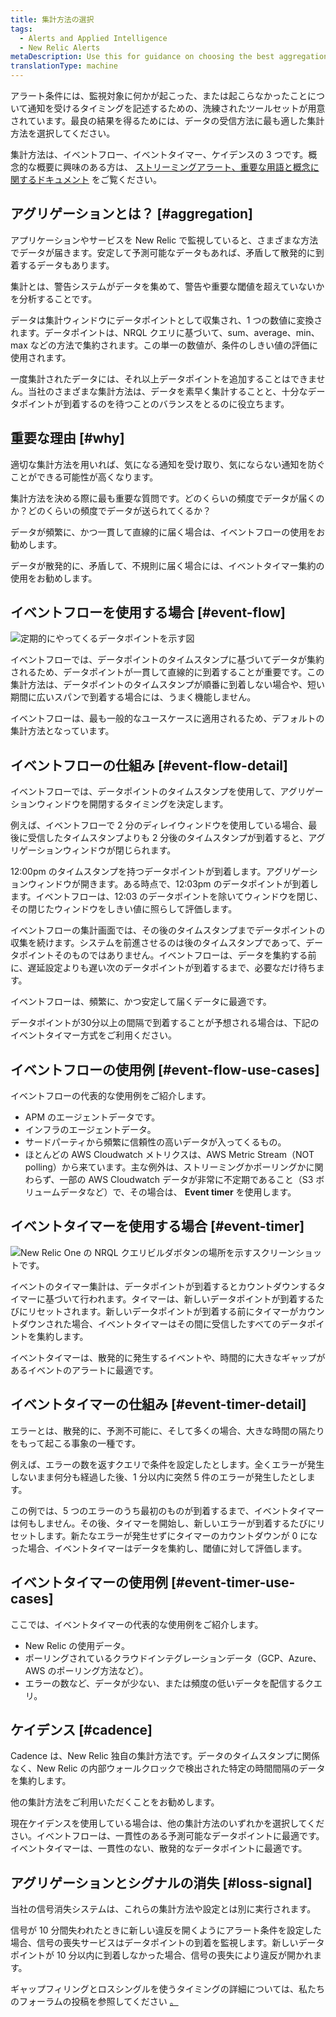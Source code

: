 ```yaml
---
title: 集計方法の選択
tags:
  - Alerts and Applied Intelligence
  - New Relic Alerts
metaDescription: Use this for guidance on choosing the best aggregation method for your alerting conditions and notification thresholds.
translationType: machine
---
```


アラート条件には、監視対象に何かが起こった、または起こらなかったことについて通知を受けるタイミングを記述するための、洗練されたツールセットが用意されています。最良の結果を得るためには、データの受信方法に最も適した集計方法を選択してください。

集計方法は、イベントフロー、イベントタイマー、ケイデンスの 3 つです。概念的な概要に興味のある方は、 [ストリーミングアラート、重要な用語と概念に関するドキュメント](/docs/alerts-applied-intelligence/new-relic-alerts/advanced-alerts/understand-technical-concepts/streaming-alerts-key-terms-concepts/) をご覧ください。

## アグリゲーションとは？ [#aggregation]

アプリケーションやサービスを New Relic で監視していると、さまざまな方法でデータが届きます。安定して予測可能なデータもあれば、矛盾して散発的に到着するデータもあります。

集計とは、警告システムがデータを集めて、警告や重要な閾値を超えていないかを分析することです。

データは集計ウィンドウにデータポイントとして収集され、1 つの数値に変換されます。データポイントは、NRQL クエリに基づいて、sum、average、min、max などの方法で集約されます。この単一の数値が、条件のしきい値の評価に使用されます。

一度集計されたデータには、それ以上データポイントを追加することはできません。当社のさまざまな集計方法は、データを素早く集計することと、十分なデータポイントが到着するのを待つことのバランスをとるのに役立ちます。

## 重要な理由 [#why]

適切な集計方法を用いれば、気になる通知を受け取り、気にならない通知を防ぐことができる可能性が高くなります。

集計方法を決める際に最も重要な質問です。どのくらいの頻度でデータが届くのか？どのくらいの頻度でデータが送られてくるか？

データが頻繁に、かつ一貫して直線的に届く場合は、イベントフローの使用をお勧めします。

データが散発的に、矛盾して、不規則に届く場合には、イベントタイマー集約の使用をお勧めします。

## イベントフローを使用する場合 [#event-flow]

![定期的にやってくるデータポイントを示す図](src/images/time-series-data-points.png '定期的にやってくるデータポイントを示す図。')

イベントフローでは、データポイントのタイムスタンプに基づいてデータが集約されるため、データポイントが一貫して直線的に到着することが重要です。この集計方法は、データポイントのタイムスタンプが順番に到着しない場合や、短い期間に広いスパンで到着する場合には、うまく機能しません。

イベントフローは、最も一般的なユースケースに適用されるため、デフォルトの集計方法となっています。

## イベントフローの仕組み [#event-flow-detail]

イベントフローでは、データポイントのタイムスタンプを使用して、アグリゲーションウィンドウを開閉するタイミングを決定します。

例えば、イベントフローで 2 分のディレイウィンドウを使用している場合、最後に受信したタイムスタンプよりも 2 分後のタイムスタンプが到着すると、アグリゲーションウィンドウが閉じられます。

12:00pm のタイムスタンプを持つデータポイントが到着します。アグリゲーションウィンドウが開きます。ある時点で、12:03pm のデータポイントが到着します。イベントフローは、12:03 のデータポイントを除いてウィンドウを閉じ、その閉じたウィンドウをしきい値に照らして評価します。

イベントフローの集計画面では、その後のタイムスタンプまでデータポイントの収集を続けます。システムを前進させるのは後のタイムスタンプであって、データポイントそのものではありません。イベントフローは、データを集約する前に、遅延設定よりも遅い次のデータポイントが到着するまで、必要なだけ待ちます。

イベントフローは、頻繁に、かつ安定して届くデータに最適です。

<Callout variant="caution">
  データポイントが30分以上の間隔で到着することが予想される場合は、下記のイベントタイマー方式をご利用ください。
</Callout>

## イベントフローの使用例 [#event-flow-use-cases]

イベントフローの代表的な使用例をご紹介します。

- APM のエージェントデータです。
- インフラのエージェントデータ。
- サードパーティから頻繁に信頼性の高いデータが入ってくるもの。
- ほとんどの AWS Cloudwatch メトリクスは、AWS Metric Stream（NOT polling）から来ています。主な例外は、ストリーミングかポーリングかに関わらず、一部の AWS Cloudwatch データが非常に不定期であること（S3 ボリュームデータなど）で、その場合は、 **Event timer** を使用します。

## イベントタイマーを使用する場合 [#event-timer]

![New Relic One の NRQL クエリビルダボタンの場所を示すスクリーンショットです。](src/images/signal-consistency.png 'New Relic One の NRQL クエリビルダボタンの場所を示すスクリーンショットです。')

イベントのタイマー集計は、データポイントが到着するとカウントダウンするタイマーに基づいて行われます。タイマーは、新しいデータポイントが到着するたびにリセットされます。新しいデータポイントが到着する前にタイマーがカウントダウンされた場合、イベントタイマーはその間に受信したすべてのデータポイントを集約します。

イベントタイマーは、散発的に発生するイベントや、時間的に大きなギャップがあるイベントのアラートに最適です。

## イベントタイマーの仕組み [#event-timer-detail]

エラーとは、散発的に、予測不可能に、そして多くの場合、大きな時間の隔たりをもって起こる事象の一種です。

例えば、エラーの数を返すクエリで条件を設定したとします。全くエラーが発生しないまま何分も経過した後、1 分以内に突然 5 件のエラーが発生したとします。

この例では、5 つのエラーのうち最初のものが到着するまで、イベントタイマーは何もしません。その後、タイマーを開始し、新しいエラーが到着するたびにリセットします。新たなエラーが発生せずにタイマーのカウントダウンが 0 になった場合、イベントタイマーはデータを集約し、閾値に対して評価します。

## イベントタイマーの使用例 [#event-timer-use-cases]

ここでは、イベントタイマーの代表的な使用例をご紹介します。

- New Relic の使用データ。
- ポーリングされているクラウドインテグレーションデータ（GCP、Azure、AWS のポーリング方法など）。
- エラーの数など、データが少ない、または頻度の低いデータを配信するクエリ。

## ケイデンス [#cadence]

Cadence は、New Relic 独自の集計方法です。データのタイムスタンプに関係なく、New Relic の内部ウォールクロックで検出された特定の時間間隔のデータを集約します。

他の集計方法をご利用いただくことをお勧めします。

現在ケイデンスを使用している場合は、他の集計方法のいずれかを選択してください。イベントフローは、一貫性のある予測可能なデータポイントに最適です。イベントタイマーは、一貫性のない、散発的なデータポイントに最適です。

## アグリゲーションとシグナルの消失 [#loss-signal]

当社の信号消失システムは、これらの集計方法や設定とは別に実行されます。

信号が 10 分間失われたときに新しい違反を開くようにアラート条件を設定した場合、信号の喪失サービスはデータポイントの到着を監視します。新しいデータポイントが 10 分以内に到着しなかった場合、信号の喪失により違反が開かれます。

ギャップフィリングとロスシングルを使うタイミングの詳細については、私たちのフォーラムの投稿を参照してください [。](https://discuss.newrelic.com/t/relic-solution-how-can-i-figure-out-when-to-use-gap-filling-and-loss-of-signal/120401)

[](https://discuss.newrelic.com/t/relic-solution-how-can-i-figure-out-when-to-use-gap-filling-and-loss-of-signal/120401)
